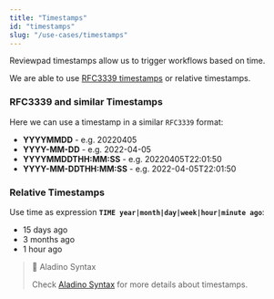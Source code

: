 ```yaml
---
title: "Timestamps"
id: "timestamps"
slug: "/use-cases/timestamps"
---
```



Reviewpad timestamps allow us to trigger workflows based on time.

We are able to use [RFC3339 timestamps](https://pkg.go.dev/time#pkg-constants) or relative timestamps.

### RFC3339 and similar Timestamps

Here we can use a timestamp in a similar `RFC3339` format:

-   **YYYYMMDD** - e.g. 20220405
-   **YYYY-MM-DD** - e.g. 2022-04-05
-   **YYYYMMDDTHH:MM:SS** - e.g. 20220405T22:01:50
-   **YYYY-MM-DDTHH:MM:SS** - e.g. 2022-04-05T22:01:50

### Relative Timestamps

Use time as expression **`TIME year|month|day|week|hour|minute ago`**:

-   15 days ago
-   3 months ago
-   1 hour ago

> 📘 Aladino Syntax
>
> Check [Aladino Syntax](/guides/aladino-language) for more details about timestamps.

###

<DocCardList items={useCurrentSidebarCategory().items} />
